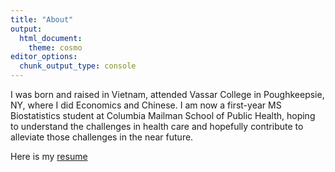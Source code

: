 ```yaml
---
title: "About"
output:
  html_document:
    theme: cosmo 
editor_options: 
  chunk_output_type: console
---
```


I was born and raised in Vietnam, attended Vassar College in Poughkeepsie, NY, where I did Economics and Chinese. I am now a first-year MS Biostatistics student at Columbia Mailman School of Public Health, hoping to understand the challenges in health care and hopefully contribute to alleviate those challenges in the near future. 

Here is my [resume](./Ngoc-Duong-resume.pdf) 

